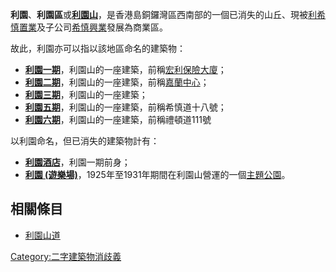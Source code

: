 '''利園 '''、'''利園區 '''或'''[[利園山|利園山]]'''，是香港島銅鑼灣區西南部的一個已消失的山丘、現被[[利希慎置業|利希慎置業]]及子公司[[希慎興業|希慎興業]]發展為商業區。

故此，利園亦可以指以該地區命名的建築物：
* '''[[利園一期|利園一期]]'''，利園山的一座建築，前稱[[宏利保險大廈|宏利保險大廈]]；
* '''[[利園二期|利園二期]]'''，利園山的一座建築，前稱[[嘉蘭中心|嘉蘭中心]]；
* '''[[利園三期|利園三期]]'''，利園山的一座建築；
* '''[[利園五期|利園五期]]'''，利園山的一座建築，前稱希慎道十八號；
* '''[[利園六期|利園六期]]'''，利園山的一座建築，前稱禮頓道111號

以利園命名，但已消失的建築物計有：
* '''[[利園酒店|利園酒店]]'''，利園一期前身；
* '''[[利園_(遊樂場)|利園 (遊樂場)]]'''，1925年至1931年期間在利園山營運的一個[[主題公園|主題公園]]。

==相關條目==
* [[利園山道|利園山道]]
{{disambig|L|Cat=二字中國相關消歧義}}

[[Category:二字建築物消歧義|Category:二字建築物消歧義]]